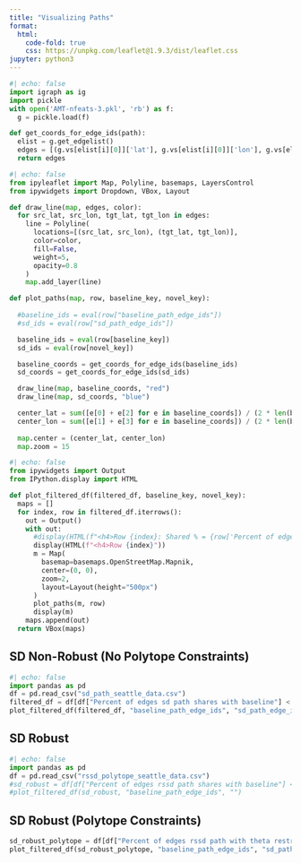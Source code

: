 ```yaml
---
title: "Visualizing Paths"
format:
  html:
    code-fold: true
    css: https://unpkg.com/leaflet@1.9.3/dist/leaflet.css
jupyter: python3
---
```


```python
#| echo: false
import igraph as ig
import pickle
with open('AMT-nfeats-3.pkl', 'rb') as f:
  g = pickle.load(f)

def get_coords_for_edge_ids(path):
  elist = g.get_edgelist()
  edges = [(g.vs[elist[i][0]]['lat'], g.vs[elist[i][0]]['lon'], g.vs[elist[i][1]]['lat'], g.vs[elist[i][1]]['lon']) for i in path]
  return edges
```

```python
#| echo: false
from ipyleaflet import Map, Polyline, basemaps, LayersControl
from ipywidgets import Dropdown, VBox, Layout

def draw_line(map, edges, color):
  for src_lat, src_lon, tgt_lat, tgt_lon in edges:
    line = Polyline(
      locations=[(src_lat, src_lon), (tgt_lat, tgt_lon)],
      color=color,
      fill=False,
      weight=5,
      opacity=0.8
    )
    map.add_layer(line)

def plot_paths(map, row, baseline_key, novel_key):
  
  #baseline_ids = eval(row["baseline_path_edge_ids"])
  #sd_ids = eval(row["sd_path_edge_ids"])

  baseline_ids = eval(row[baseline_key])
  sd_ids = eval(row[novel_key])

  baseline_coords = get_coords_for_edge_ids(baseline_ids)
  sd_coords = get_coords_for_edge_ids(sd_ids)

  draw_line(map, baseline_coords, "red")
  draw_line(map, sd_coords, "blue")

  center_lat = sum([e[0] + e[2] for e in baseline_coords]) / (2 * len(baseline_coords))
  center_lon = sum([e[1] + e[3] for e in baseline_coords]) / (2 * len(baseline_coords))
  
  map.center = (center_lat, center_lon)
  map.zoom = 15
```

```python
#| echo: false
from ipywidgets import Output
from IPython.display import HTML

def plot_filtered_df(filtered_df, baseline_key, novel_key):
  maps = []
  for index, row in filtered_df.iterrows():
    out = Output()
    with out:
      #display(HTML(f"<h4>Row {index}: Shared % = {row['Percent of edges sd path shares with baseline']} : Feature Optimized = {row['Feature']} : Baseline Length {row['baseline_path_length']} : SD Length {row['sd_length']}</h4>"))
      display(HTML(f"<h4>Row {index}"))
      m = Map(
        basemap=basemaps.OpenStreetMap.Mapnik,
        center=(0, 0),
        zoom=2,
        layout=Layout(height="500px")
      )
      plot_paths(m, row)
      display(m)
    maps.append(out)
  return VBox(maps)
```

## SD Non-Robust (No Polytope Constraints)

```python
#| echo: false
import pandas as pd
df = pd.read_csv("sd_path_seattle_data.csv")
filtered_df = df[df["Percent of edges sd path shares with baseline"] < 100.0].reset_index(drop=True)
plot_filtered_df(filtered_df, "baseline_path_edge_ids", "sd_path_edge_ids")
```

## SD Robust

```python
#| echo: false
import pandas as pd
df = pd.read_csv("rssd_polytope_seattle_data.csv")
#sd_robust = df[df["Percent of edges rssd path shares with baseline"] < 100.0].reset_index(drop=True)
#plot_filtered_df(sd_robust, "baseline_path_edge_ids", "")
```

## SD Robust (Polytope Constraints)

```python
sd_robust_polytope = df[df["Percent of edges rssd path with theta restriction shares with baseline"] < 100.0].reset_index(drop=True)
plot_filtered_df(sd_robust_polytope, "baseline_path_edge_ids", "sd_path_edge_ids")
```

